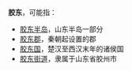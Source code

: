 '''胶东'''，可能指：
*[[胶东半岛|胶东半岛]]，山东半岛一部分
*[[胶东郡|胶东郡]]，秦朝起设置的郡
*[[胶东国|胶东国]]，楚汉至西汉末年的诸侯国
*[[胶东街道|胶东街道]]，隶属于山东省胶州市

{{Disambig|J|cat=二字中国地名消歧义}}